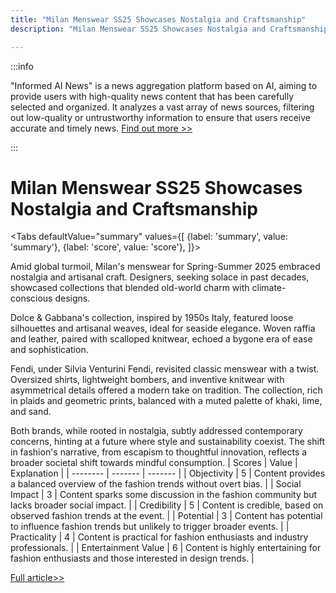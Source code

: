 ```yaml
---
title: "Milan Menswear SS25 Showcases Nostalgia and Craftsmanship"
description: "Milan Menswear SS25 Showcases Nostalgia and Craftsmanship"

---
```



:::info

"Informed AI News" is a news aggregation platform based on AI, aiming to provide users with high-quality news content that has been carefully selected and organized. It analyzes a vast array of news sources, filtering out low-quality or untrustworthy information to ensure that users receive accurate and timely news.  [Find out more >>](/)

:::

# Milan Menswear SS25 Showcases Nostalgia and Craftsmanship


<Tabs
	defaultValue="summary"
	values={[
	{label: 'summary', value: 'summary'},
	{label: 'score', value: 'score'},
]}>
<TabItem value="summary">


Amid global turmoil, Milan's menswear for Spring-Summer 2025 embraced nostalgia and artisanal craft. Designers, seeking solace in past decades, showcased collections that blended old-world charm with climate-conscious designs.

Dolce & Gabbana's collection, inspired by 1950s Italy, featured loose silhouettes and artisanal weaves, ideal for seaside elegance. Woven raffia and leather, paired with scalloped knitwear, echoed a bygone era of ease and sophistication.

Fendi, under Silvia Venturini Fendi, revisited classic menswear with a twist. Oversized shirts, lightweight bombers, and inventive knitwear with asymmetrical details offered a modern take on tradition. The collection, rich in plaids and geometric prints, balanced with a muted palette of khaki, lime, and sand.

Both brands, while rooted in nostalgia, subtly addressed contemporary concerns, hinting at a future where style and sustainability coexist. The shift in fashion's narrative, from escapism to thoughtful innovation, reflects a broader societal shift towards mindful consumption.
</TabItem>
<TabItem value="score">
	| Scores     | Value   | Explanation |
	| -------- | ------- | ------- |
	| Objectivity  | 5    | Content provides a balanced overview of the fashion trends without overt bias.    |
	| Social Impact | 3     | Content sparks some discussion in the fashion community but lacks broader social impact.    |
	| Credibility    | 5    | Content is credible, based on observed fashion trends at the event.    |
	| Potential    | 3    | Content has potential to influence fashion trends but unlikely to trigger broader events.    |
	| Practicality    | 4    | Content is practical for fashion enthusiasts and industry professionals.    |
	| Entertainment Value    | 6    | Content is highly entertaining for fashion enthusiasts and those interested in design trends.    |
</TabItem>
</Tabs>

[Full article>>](https://apnews.com/article/milan-fashion-menswear-fendi-dolcegabbana-e7cf4deffb27f43ba437243e8dea0d23)
